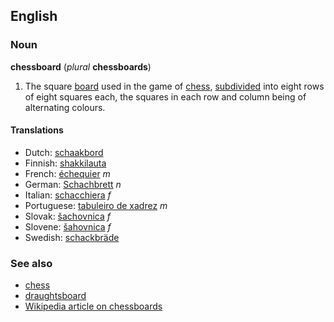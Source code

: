 ==English==
===Noun===
'''chessboard''' (''plural'' '''chessboards''')

#The square [[board]] used in the game of [[chess]], [[subdivide]]d into eight rows of eight squares each, the squares in each row and column being of alternating colours.

==== Translations ====
*Dutch: [[schaakbord]]
*Finnish: [[shakkilauta]]
*French: [[échequier]] ''m''
*German: [[Schachbrett]] ''n''
*Italian: [[schacchiera]] ''f''
*Portuguese: [[tabuleiro de xadrez]] ''m''
*Slovak: [[šachovnica]] ''f''
*Slovene: [[šahovnica]] ''f''
*Swedish: [[schackbräde]]

===See also===
*[[chess]]
*[[draughtsboard]]
*[[w:chessboard|Wikipedia article on chessboards]]